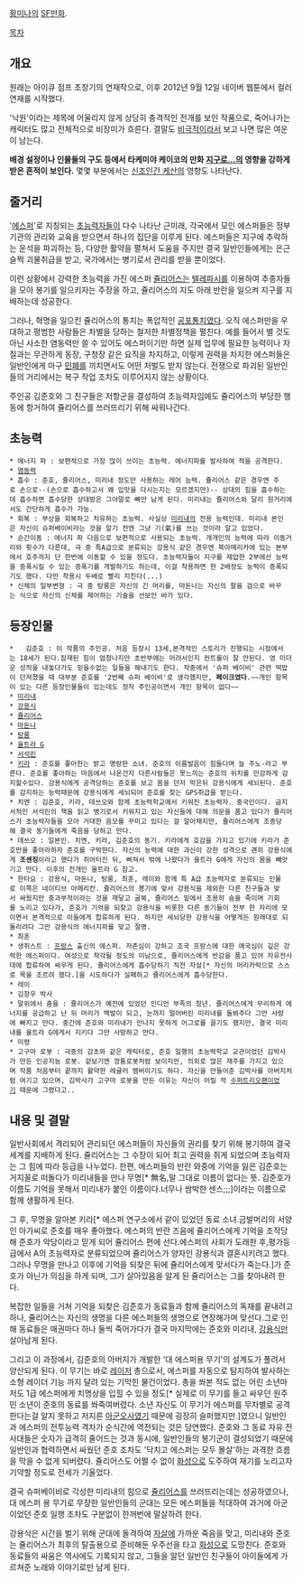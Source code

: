 [[황미나]]의 [[SF]][[만화]].

[[목차]]
== 개요 ==
원래는 아이큐 점프 초창기의 연재작으로, 이후 2012년 9월 12일 네이버 웹툰에서 컬러 연재를 시작했다.

'낙원'이라는 제목에 어울리지 않게 상당히 충격적인 전개를 보인 작품으로, 죽어나가는 캐릭터도 많고 전체적으로 비장미가 흐른다. 결말도 [[비극]]적이라서 보고 나면 많은 여운이 남는다. 

'''배경 설정이나 인물들의 구도 등에서 타케미야 케이코의 만화 [[지구로...]]의 영향을 강하게 받은 흔적이 보인다.''' 몇몇 부분에서는 [[신조인간 케산]]의 영향도 나타난다.

== 줄거리 ==
'[[에스퍼]]'로 지칭되는 [[초능력자]]들이 다수 나타난 근미래, 각국에서 모인 에스퍼들은 정부 기관의 관리와 교육을 받으면서 하나의 집단을 이루게 된다. 에스퍼들은 지구에 추락하는 운석을 파괴하는 등, 다양한 활약을 펼쳐서 도움을 주지만 결국 일반인들에게는 은근슬쩍 괴물취급을 받고, 국가에서는 병기로서 관리를 받을 뿐이었다.

이런 상황에서 강력한 초능력을 가진 에스퍼 [[쥴리어스]]는 [[텔레파시]]를 이용하여 추종자들을 모아 봉기를 일으키자는 주장을 하고, 쥴리어스의 지도 아래 반란을 일으켜 지구를 지배하는데 성공한다.

그러나, 혁명을 일으킨 쥴리어스의 통치는 폭압적인 [[공포통치]]였다. 오직 에스퍼만을 우대하고 평범한 사람들은 차별을 당하는 철저한 차별정책을 펼친다. 예를 들어서 별 것도 아닌 사소한 염동력만 쓸 수 있어도 에스퍼이기만 하면 실제 업무에 필요한 능력이나 자질과는 무관하게 동장, 구청장 같은 요직을 차지하고, 이렇게 권력을 차지한 에스퍼들은 일반인에게 마구 [[민폐]]를 끼치면서도 어떤 처벌도 받지 않는다. 전쟁으로 파괴된 일반인들의 거리에서는 복구 작업 조차도 이루어지지 않는 상황이다.

주인공 김준호와 그 친구들은 저항군을 결성하여 초능력자임에도 쥴리어스의 부당한 행동에 항거하여 쥴리어스를 쓰러뜨리기 위해 싸워나간다.

== 초능력 ==
 * 에너지 파 : 보편적으로 가장 많이 쓰이는 초능력. 에너지파를 발사하여 적을 공격한다.
 * [[염동력]]
 * 흡수 : 준호, 쥴리어스, 미리내 정도만 사용하는 레어 능력. 쥴리어스 같은 경우엔 주로 손으로--(손으로 흡수하고서 왜 입맛을 다시는지는 모르겠지만)-- 상대의 힘을 흡수하는데 흡수하면 흡수당한 상대방은 그야말로 뼈만 남게 된다. 미리내는 쥴리어스와 달리 원거리에서도 간단하게 흡수가 가능.
 * 회복 : 부상을 회복하고 치유하는 초능력. 사실상 [[미리내]]의 전용 능력인데. 미리내 본인은 자신이 슈퍼베이비라는 것을 알기 전엔 그냥 기(氣)를 쓰는 것이라 알고 있었다.
 * 순간이동 : 에너지 파 다음으로 보편적으로 사용되는 초능력. 개개인의 능력에 따라 이동거리와 횟수가 다른데, 극 중 특A급으로 분류되는 강용식 같은 경우엔 북아메리카에 있는 본부에서 호주까지 단 한번에 이동할 수 있을 정도다. 초능력자들이 지구를 제압한 2부에선 능력을 증폭시킬 수 있는 증폭기를 개발하기도 하는데, 이걸 착용하면 한 2배정도 능력이 증폭되기도 했다. 다만 착용시 두배로 빨리 지친다(...)
 * 신체의 일부변형 : 극 중 탕룽은 자신의 긴 머리를, 마돈나는 자신의 팔을 검으로 바꾸는 식으로 자신의 신체를 제어하는 기술을 선보인 바가 있다.
== 등장인물 ==

 *   김준호 : 이 작품의 주인공. 처음 등장시 13세,본격적인 스토리가 진행되는 시점에서는 18세가 된다.잠재된 힘이 엄청나지만 초반부에는 어려서인지 컨트롤이 잘 안된다. 영 미더운 성적을 내놓다가도 믿을수없는 일들을 해내기도 한다. 작중에서 '슈퍼 베이비' 관련 떡밥이 던져졌을 때 대부분 준호를 '2번째 슈퍼 베이비'로 생각했지만, '''페이크였다'''.~~개인 항목이 있는 다른 등장인물들이 있는데도 정작 주인공이면서 개인 항목이 없다~~
 * [[미리내]]
 * [[강용식]]
 * [[쥴리어스]]
 * [[마돈나]]
 * [[탕룽]]
 * [[울트라 G]]
 * [[서석린]]
 * [[키라]] : 준호를 좋아한는 밝고 명랑한 소녀. 준호의 이름발음이 힘들다며 늘 주노-라고 부른다. 준호를 좋아하는 마음에서 나온건지 다른사람들은 못느끼는 준호의 위치를 민감하게 감지할수있다. 강용식에게 공격당하는 준호를 보고 몸을 던저 막은뒤 강용식에게 세뇌된다. 준호를 감지하는 능력때문에 강용식에게 세뇌되어 준호를 찾는 GPS취급을 받는다. 
 * 치엔 : 김준호, 키라, 데쓰오와 함께 초능력학교에서 키워진 초능력자. 중국인이다. 금지서적인 서석린의 책을 읽고 병기로서 키워지고 있는 자신들에 대해 의문을 품고 있다가 쥴리어스가 초능력자들을 모아 거대한 음모를 꾸미고 있다는 걸 알아채지만, 쥴리어스에게 조종당해 결국 동기들에게 죽음을 당하고 만다.
 * 데쓰오 : 일본인. 치엔, 키라, 김준호의 동기. 키라에게 호감을 가지고 있기에 키라가 준호만을 좋아라하자 준호를 구박한다. 자신의 능력에 대한 과신이 강한 성격으로 괜히 강용식에게 '''조센징'''이라고 했다가 쥐어터진 뒤, 삐쳐서 밖에 나왔다가 울트라 G에게 자신의 몸을 빼앗기고 만다. 이후의 전개인 울트라 G 참고. 
 * 한타요 : 강용식, 마돈나, 탕룽, 최훈, 레이와 함께 특 A급 초능력자로 분류되는 인물로 이쪽은 네이티브 아메리칸. 쥴리어스의 봉기에 맞서 강용식을 제외한 다른 친구들과 맞서 싸웠지만 중과부적이라는 것을 깨닿고 굴복, 쥴리어스 밑에서 조용히 숨을 죽이며 기회를 노리고 있다가, 준호가 기억을 되찾고 강용식을 비롯한 다른 동기들이 전부 한 자리에 모이면서 본격적으로 이들에게 합류하게 된다. 하지만 세뇌당한 강용식을 어떻게든 원래대로 되돌리려다 그만 강용식의 에너지파를 맞고 절명.
 * 최훈 
 * 생쥐스트 : [[프랑스]] 출신의 에스퍼. 자존심이 강하고 조국 프랑스에 대한 애국심이 깊은 강력한 에스퍼이다. 여성으로 착각될 정도의 미남으로, 쥴리어스에게 반감을 품고 있어 자유전사대에 합류하여 싸우게 된다. 쥴리어스에게 흡수당하기 직전 자살[* 자신의 머리카락으로 스스로 목을 조르려 했다.]을 시도하다가 실패하고 쥴리어스에게 흡수당한다.
 * 레이
 * 김창우 박사
 * 말위에서 춤을 : 쥴리어스가 예전에 있었던 인디언 부족의 청년. 쥴리어스에게 무리하게 에너지를 공급하고 난 뒤 머리가 백발이 되고, 눈까지 멀어버린 미리내를 돌봐주다 그만 사랑에 빠지고 만다. 중간에 준호와 미리내가 만나지 못하게 어그로를 끌기도 했지만, 결국 미리내를 울트라 G에게서 지키다 그만 사망하고 만다.
 * 미령
 * 고구마 로봇 : 극중의 감초와 같은 캐릭터로, 준호 일행의 초능력학교 교관이었던 김박사가 만든 인공지능 로봇. 겉보기엔 깡통로봇처럼 보이지만, 의외로 많은 재주를 가지고 있으며 작품 처음부터 끝까지 활약한 레귤러 멤버이기도 하다. 자신을 만들어준 김박사를 아버지처럼 여기고 있으며, 김박사가 고구마 로봇을 만든 이유는 자신이 어릴 적 [[수퍼트리오]]팬이었기 때문에 그랬다고..
== 내용 및 결말 ==

일반사회에서 격리되어 관리되던 에스퍼들이 자신들의 권리를 찾기 위해 봉기하여 결국 세계를 지배하게 된다. 쥴리어스는 그 수장이 되어 최고 권력을 쥐게 되었으며 초능력자는 그 힘에 따라 등급을 나누었다. 한편, 에스퍼들의 반란 와중에 기억을 잃은 김준호는 거지꼴로 떠돌다가 미리내들을 만나 무명[* 無名,말 그대로 이름이 없다는 뜻. 김준호가 이름도 기억을 못해서 미리내가 붙인 이름이다.너무나 쌈박한 센스;;;]이라는 이름으로 함께 생활하게 된다.

그 후, 무명을 알아본 키라[* 에스퍼 연구소에서 같이 있었던 동료 소녀.금발머리의 서양인 아가씨로 준호를 매우 좋아했다. 에스퍼의 반란 즈음에 쥴리어스에게 기억을 조작당해 준호가 악당이라고 믿게 되어 쥴리어스 편에 선다.에스퍼의 사회가 도래한 후,평가등급에서 A의 초능력자로 분류되었으며 쥴리어스가 양자인 강용식과 결혼시키려고 했다. 그러나 무명을 만나고 이후에 기억을 되찾은 뒤에 쥴리어스에게 맞서다가 죽는다.]가 준호가 아닌가 의심을 하게 되며, 그가 살아있음을 알게 된 쥴리어스는 그를 찾아내려 한다.

복잡한 일들을 거쳐 기억을 되찾은 김준호가 동료들과 함께 쥴리어스의 독재를 끝내려고 하나, 쥴리어스는 자신의 생명을 다른 에스퍼들의 생명으로 연장해가며 맞선다.그로 인해 동료들은 매권마다 하나 둘씩 죽어가다가 결국 마지막에는 준호와 미리내, [[강용식]]만 살아남게 된다.

그리고 이 과정에서, 김준호의 아버지가 개발한 '대 에스퍼용 무기'의 설계도가 풀려서 양산되게 된다. 이 무기는 바로 [[레이저]] 총으로서, 에스퍼를 자동으로 탐지하여 발사하는 소형 레이더 기능 까지 달려 있는 기막힌 물건이었다. 총을 쏴본 적도 없는 어린 소년마저도 1급 에스퍼에게 치명상을 입힐 수 있을 정도[* 실제로 이 무기를 들고 싸우던 원주민 소년이 준호의 동료를 쏴죽여버렸다. 소년 자신도 이 무기가 에스퍼를 무차별로 공격한다는걸 알지 못하고 저지른 [[아군오사]]였기 때문에 굉장히 슬퍼했지만.]였으니 일반인과 에스퍼의 전투능력 격차가 순식간에 역전되는 것은 당연했다. 준호와 그 동료 자유 전사대들은 숫자가 급격히 줄어드는 것과 동시에, 일반인들의 봉기군이 결성되었기 때문에 일반인과 협력하면서 싸웠던 준호 조차도 '닥치고 에스퍼는 모두 몰살'하는 과격한 흐름을 막을 수 없게 되버렸다. 쥴리어스도 어쩔 수 없이 [[화성]]으로 도주하여 재기를 노리고자 기약할 정도로 전세가 기울었다.

결국 슈퍼베이비로 각성한 미리내의 힘으로 [[쥴리어스]]를 쓰러뜨리는데는 성공하였으나, 대 에스퍼 용 무기로 무장한 일반인들의 군대는 모든 에스퍼들을 적대하여 과거에 아군이었던 준호 일행 조차도 구분없이 한꺼번에 말살하려 한다.

강용식은 시간을 벌기 위해 군대에 돌격하여 [[자살]]에 가까운 죽음을 맞고, 미리내와 준호는 쥴리어스가 최후의 탈출용으로 준비해둔 우주선을 타고 [[화성]]으로 도망친다. 준호와 동료들의 싸움은 역사에도 기록되지 않고, 그들을 알던 일반인 친구들이 아이들에게 가르쳐준 노래와 이야기로만 남게 된다.
